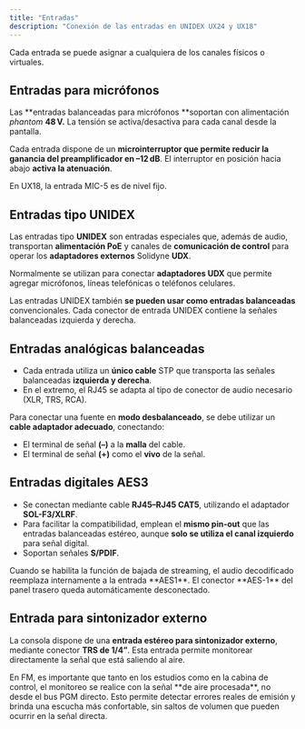 ```yaml
---
title: "Entradas"
description: "Conexión de las entradas en UNIDEX UX24 y UX18"
---
```


<Tip>
  Cada entrada se puede asignar a cualquiera de los canales físicos o virtuales.
</Tip>

## <Icon icon="arrow-right-to-line" iconType="solid" color="#008dff" size={22} />  Entradas para micrófonos

Las \*\*entradas balanceadas para micrófonos \*\*soportan con alimentación _phantom_ **48 V.** La tensión se activa/desactiva para cada canal desde la pantalla.

Cada entrada dispone de un **microinterruptor que permite reducir la ganancia del preamplificador en –12 dB**. El interruptor en posición hacia abajo **activa la atenuación**.

<Info>
  En UX18, la entrada MIC-5 es de nivel fijo.
</Info>

## <Icon icon="arrow-right-to-line" iconType="solid" color="#6f07ab" size={22} />  Entradas tipo UNIDEX

Las entradas tipo **UNIDEX** son entradas especiales que, además de audio, transportan **alimentación PoE** y canales de **comunicación de control** para operar los **adaptadores externos** Solidyne **UDX**.

Normalmente se utilizan para conectar **adaptadores UDX** que permite agregar micrófonos, líneas telefónicas o teléfonos celulares.

Las entradas UNIDEX también **se pueden usar como entradas balanceadas** convencionales. Cada conector de entrada UNIDEX contiene la señales balanceadas izquierda y derecha.

## <Icon icon="arrow-right-to-line" iconType="solid" color="#008dff" size={22} />  Entradas analógicas balanceadas

- Cada entrada utiliza un **único cable** STP que transporta las señales balanceadas **izquierda y derecha**.
- En el extremo, el RJ45 se adapta al tipo de conector de audio necesario (XLR, TRS, RCA).

Para conectar una fuente en **modo desbalanceado**, se debe utilizar un **cable adaptador adecuado**, conectando:

- El terminal de señal **(–)** a la **malla** del cable.
- El terminal de señal **(\+)** como el **vivo** de la señal.

## <Icon icon="arrow-right-to-line" iconType="solid" color="#008dff" size={22} />  Entradas digitales AES3

- Se conectan mediante cable **RJ45–RJ45 CAT5**, utilizando el adaptador **SOL-F3/XLRF**.
- Para facilitar la compatibilidad, emplean el **mismo pin-out** que las entradas balanceadas estéreo, aunque **solo se utiliza el canal izquierdo** para señal digital.
- Soportan señales **S/PDIF**.

<Note>
  Cuando se habilita la función de bajada de streaming, el audio decodificado reemplaza internamente a la entrada **AES1**. El conector **AES-1** del panel trasero queda automáticamente desconectado.
</Note>

## Entrada para sintonizador externo

La consola dispone de una **entrada estéreo para sintonizador externo**, mediante conector **TRS de 1/4”**. Esta entrada permite monitorear directamente la señal que está saliendo al aire.

<Tip>
  En FM, es importante que tanto en los estudios como en la cabina de control, el monitoreo se realice con la señal **de aire procesada**, no desde el bus PGM directo. Esto permite detectar errores reales de emisión y brinda una escucha más confortable, sin saltos de volumen que pueden ocurrir en la señal directa.
</Tip>